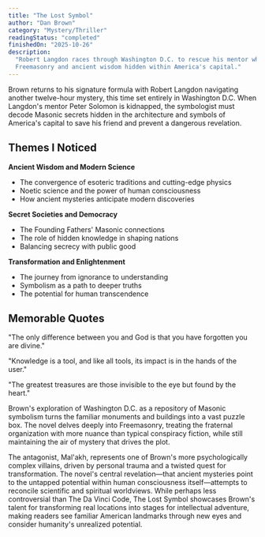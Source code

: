 ```yaml
---
title: "The Lost Symbol"
author: "Dan Brown"
category: "Mystery/Thriller"
readingStatus: "completed"
finishedOn: "2025-10-26"
description:
  "Robert Langdon races through Washington D.C. to rescue his mentor while uncovering secrets of
  Freemasonry and ancient wisdom hidden within America's capital."
---
```


Brown returns to his signature formula with Robert Langdon navigating another twelve-hour mystery,
this time set entirely in Washington D.C. When Langdon's mentor Peter Solomon is kidnapped, the
symbologist must decode Masonic secrets hidden in the architecture and symbols of America's capital
to save his friend and prevent a dangerous revelation.

## Themes I Noticed

**Ancient Wisdom and Modern Science**

- The convergence of esoteric traditions and cutting-edge physics
- Noetic science and the power of human consciousness
- How ancient mysteries anticipate modern discoveries

**Secret Societies and Democracy**

- The Founding Fathers' Masonic connections
- The role of hidden knowledge in shaping nations
- Balancing secrecy with public good

**Transformation and Enlightenment**

- The journey from ignorance to understanding
- Symbolism as a path to deeper truths
- The potential for human transcendence

## Memorable Quotes

"The only difference between you and God is that you have forgotten you are divine."

"Knowledge is a tool, and like all tools, its impact is in the hands of the user."

"The greatest treasures are those invisible to the eye but found by the heart."

Brown's exploration of Washington D.C. as a repository of Masonic symbolism turns the familiar
monuments and buildings into a vast puzzle box. The novel delves deeply into Freemasonry, treating
the fraternal organization with more nuance than typical conspiracy fiction, while still maintaining
the air of mystery that drives the plot.

The antagonist, Mal'akh, represents one of Brown's more psychologically complex villains, driven by
personal trauma and a twisted quest for transformation. The novel's central revelation—that ancient
mysteries point to the untapped potential within human consciousness itself—attempts to reconcile
scientific and spiritual worldviews. While perhaps less controversial than The Da Vinci Code, The
Lost Symbol showcases Brown's talent for transforming real locations into stages for intellectual
adventure, making readers see familiar American landmarks through new eyes and consider humanity's
unrealized potential.
